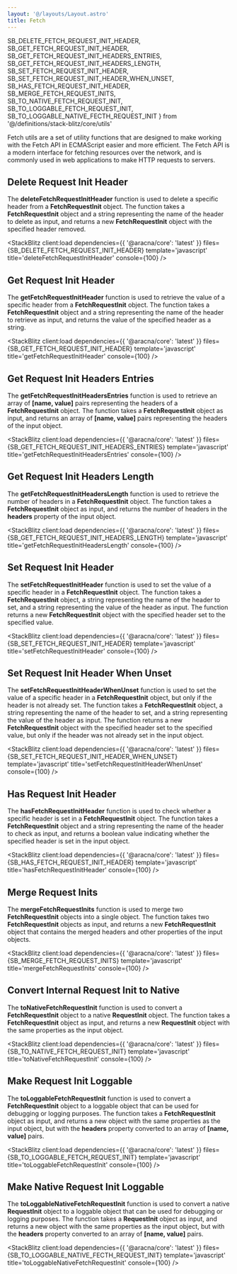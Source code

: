 ```yaml
---
layout: '@/layouts/Layout.astro'
title: Fetch
---
```


  SB_DELETE_FETCH_REQUEST_INIT_HEADER,
  SB_GET_FETCH_REQUEST_INIT_HEADER,
  SB_GET_FETCH_REQUEST_INIT_HEADERS_ENTRIES,
  SB_GET_FETCH_REQUEST_INIT_HEADERS_LENGTH,
  SB_SET_FETCH_REQUEST_INIT_HEADER,
  SB_SET_FETCH_REQUEST_INIT_HEADER_WHEN_UNSET,
  SB_HAS_FETCH_REQUEST_INIT_HEADER,
  SB_MERGE_FETCH_REQUEST_INITS,
  SB_TO_NATIVE_FETCH_REQUEST_INIT,
  SB_TO_LOGGABLE_FETCH_REQUEST_INIT,
  SB_TO_LOGGABLE_NATIVE_FECTH_REQUEST_INIT
} from '@/definitions/stack-blitz/core/utils'

Fetch utils are a set of utility functions that are designed to make working with the Fetch API in ECMAScript easier and more efficient. The Fetch API is a modern interface for fetching resources over the network, and is commonly used in web applications to make HTTP requests to servers.

## Delete Request Init Header

The **deleteFetchRequestInitHeader** function is used to delete a specific header from a **FetchRequestInit** object. The function takes a **FetchRequestInit** object and a string representing the name of the header to delete as input, and returns a new **FetchRequestInit** object with the specified header removed.

<StackBlitz
  client:load
  dependencies={{ '@aracna/core': 'latest' }}
  files={SB_DELETE_FETCH_REQUEST_INIT_HEADER}
  template='javascript'
  title='deleteFetchRequestInitHeader'
  console={100}
/>

## Get Request Init Header

The **getFetchRequestInitHeader** function is used to retrieve the value of a specific header from a **FetchRequestInit** object. The function takes a **FetchRequestInit** object and a string representing the name of the header to retrieve as input, and returns the value of the specified header as a string.

<StackBlitz
  client:load
  dependencies={{ '@aracna/core': 'latest' }}
  files={SB_GET_FETCH_REQUEST_INIT_HEADER}
  template='javascript'
  title='getFetchRequestInitHeader'
  console={100}
/>

## Get Request Init Headers Entries

The **getFetchRequestInitHeadersEntries** function is used to retrieve an array of **[name, value]** pairs representing the headers of a **FetchRequestInit** object. The function takes a **FetchRequestInit** object as input, and returns an array of **[name, value]** pairs representing the headers of the input object.

<StackBlitz
  client:load
  dependencies={{ '@aracna/core': 'latest' }}
  files={SB_GET_FETCH_REQUEST_INIT_HEADERS_ENTRIES}
  template='javascript'
  title='getFetchRequestInitHeadersEntries'
  console={100}
/>

## Get Request Init Headers Length

The **getFetchRequestInitHeadersLength** function is used to retrieve the number of headers in a **FetchRequestInit** object. The function takes a **FetchRequestInit** object as input, and returns the number of headers in the **headers** property of the input object.

<StackBlitz
  client:load
  dependencies={{ '@aracna/core': 'latest' }}
  files={SB_GET_FETCH_REQUEST_INIT_HEADERS_LENGTH}
  template='javascript'
  title='getFetchRequestInitHeadersLength'
  console={100}
/>

## Set Request Init Header

The **setFetchRequestInitHeader** function is used to set the value of a specific header in a **FetchRequestInit** object. The function takes a **FetchRequestInit** object, a string representing the name of the header to set, and a string representing the value of the header as input. The function returns a new **FetchRequestInit** object with the specified header set to the specified value.

<StackBlitz
  client:load
  dependencies={{ '@aracna/core': 'latest' }}
  files={SB_SET_FETCH_REQUEST_INIT_HEADER}
  template='javascript'
  title='setFetchRequestInitHeader'
  console={100}
/>

## Set Request Init Header When Unset

The **setFetchRequestInitHeaderWhenUnset** function is used to set the value of a specific header in a **FetchRequestInit** object, but only if the header is not already set. The function takes a **FetchRequestInit** object, a string representing the name of the header to set, and a string representing the value of the header as input. The function returns a new **FetchRequestInit** object with the specified header set to the specified value, but only if the header was not already set in the input object.

<StackBlitz
  client:load
  dependencies={{ '@aracna/core': 'latest' }}
  files={SB_SET_FETCH_REQUEST_INIT_HEADER_WHEN_UNSET}
  template='javascript'
  title='setFetchRequestInitHeaderWhenUnset'
  console={100}
/>

## Has Request Init Header

The **hasFetchRequestInitHeader** function is used to check whether a specific header is set in a **FetchRequestInit** object. The function takes a **FetchRequestInit** object and a string representing the name of the header to check as input, and returns a boolean value indicating whether the specified header is set in the input object.

<StackBlitz
  client:load
  dependencies={{ '@aracna/core': 'latest' }}
  files={SB_HAS_FETCH_REQUEST_INIT_HEADER}
  template='javascript'
  title='hasFetchRequestInitHeader'
  console={100}
/>

## Merge Request Inits

The **mergeFetchRequestInits** function is used to merge two **FetchRequestInit** objects into a single object. The function takes two **FetchRequestInit** objects as input, and returns a new **FetchRequestInit** object that contains the merged headers and other properties of the input objects.

<StackBlitz
  client:load
  dependencies={{ '@aracna/core': 'latest' }}
  files={SB_MERGE_FETCH_REQUEST_INITS}
  template='javascript'
  title='mergeFetchRequestInits'
  console={100}
/>

## Convert Internal Request Init to Native

The **toNativeFetchRequestInit** function is used to convert a **FetchRequestInit** object to a native **RequestInit** object. The function takes a **FetchRequestInit** object as input, and returns a new **RequestInit** object with the same properties as the input object.

<StackBlitz
  client:load
  dependencies={{ '@aracna/core': 'latest' }}
  files={SB_TO_NATIVE_FETCH_REQUEST_INIT}
  template='javascript'
  title='toNativeFetchRequestInit'
  console={100}
/>

## Make Request Init Loggable

The **toLoggableFetchRequestInit** function is used to convert a **FetchRequestInit** object to a loggable object that can be used for debugging or logging purposes. The function takes a **FetchRequestInit** object as input, and returns a new object with the same properties as the input object, but with the **headers** property converted to an array of **[name, value]** pairs.

<StackBlitz
  client:load
  dependencies={{ '@aracna/core': 'latest' }}
  files={SB_TO_LOGGABLE_FETCH_REQUEST_INIT}
  template='javascript'
  title='toLoggableFetchRequestInit'
  console={100}
/>

## Make Native Request Init Loggable

The **toLoggableNativeFetchRequestInit** function is used to convert a native **RequestInit** object to a loggable object that can be used for debugging or logging purposes. The function takes a **RequestInit** object as input, and returns a new object with the same properties as the input object, but with the **headers** property converted to an array of **[name, value]** pairs.

<StackBlitz
  client:load
  dependencies={{ '@aracna/core': 'latest' }}
  files={SB_TO_LOGGABLE_NATIVE_FECTH_REQUEST_INIT}
  template='javascript'
  title='toLoggableNativeFetchRequestInit'
  console={100}
/>
